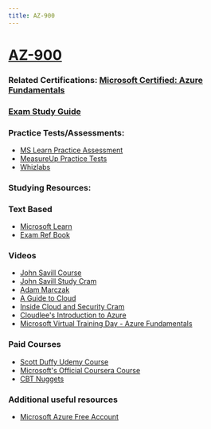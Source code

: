 ```yaml
---
title: AZ-900
---
```


<LinkCard title="Exam AZ-900: Microsoft Certified: Azure Fundamentals" href="https://learn.microsoft.com/certifications/exams/az-900?WT.mc_id=291324" target="_blank"/>
<LinkCard title="AZ-900 Exam Study Guide" href="https://aka.ms/az900-studyguide" target="_blank"/>

# [AZ-900](https://learn.microsoft.com/en-us/certifications/exams/az-900?WT.mc_id=291324)

### Related Certifications: [Microsoft Certified: Azure Fundamentals](https://learn.microsoft.com/en-us/certifications/azure-fundamentals?WT.mc_id=291324)

### [Exam Study Guide](https://learn.microsoft.com/credentials/certifications/resources/study-guides/az-900?WT.mc_id=291324)

### Practice Tests/Assessments:
- [MS Learn Practice Assessment](https://learn.microsoft.com/credentials/certifications/exams/az-900/practice/assessment?assessment-type=practice&assessmentId=23&WT.mc_id=291324)
- [MeasureUp Practice Tests](https://www.measureup.com/microsoft-practice-test-az-900-microsoft-azure-fundamentals.html#u44)
- [Whizlabs](https://www.whizlabs.com/microsoft-azure-certification-az-900)
  
### Studying Resources:

### Text Based 
- [Microsoft Learn](https://learn.microsoft.com/en-us/certifications/exams/az-900?WT.mc_id=291324)
- [Exam Ref Book](https://www.microsoftpressstore.com/store/exam-ref-az-900-microsoft-azure-fundamentals-9780137955145)
### Videos
- [John Savill Course](https://www.youtube.com/playlist?list=PLlVtbbG169nED0_vMEniWBQjSoxTsBYS3)
- [John Savill Study Cram](https://www.youtube.com/watch?v=tQp1YkB2Tgs)
- [Adam Marczak](https://www.youtube.com/playlist?list=PLGjZwEtPN7j-Q59JYso3L4_yoCjj2syrM)
- [A Guide to Cloud](https://www.youtube.com/playlist?list=PLhLKc18P9YOD2Iu7rlZ7Y5AM1mv66kMI7)
- [Inside Cloud and Security Cram](https://www.youtube.com/watch?v=gH3pwWO0Q9Y)
- [Cloudlee's Introduction to Azure](https://learn.cloudlee.io/p/getting-started-with-azure)
- [Microsoft Virtual Training Day - Azure Fundamentals](https://events.microsoft.com/en-us/allevents/?language=English&clientTimeZone=1&search=Microsoft%20Azure%20Virtual%20Training%20Day:%20Fundamentals)
### Paid Courses
- [Scott Duffy Udemy Course](https://www.udemy.com/course/az900-azure)
- [Microsoft's Official Coursera Course](https://www.coursera.org/specializations/microsoft-azure-fundamentals-az-900)
- [CBT Nuggets](https://www.cbtnuggets.com/it-training/microsoft-azure/fundamentals)
### Additional useful resources
- [Microsoft Azure Free Account](https://azure.microsoft.com/free?WT.mc_id=291324)
